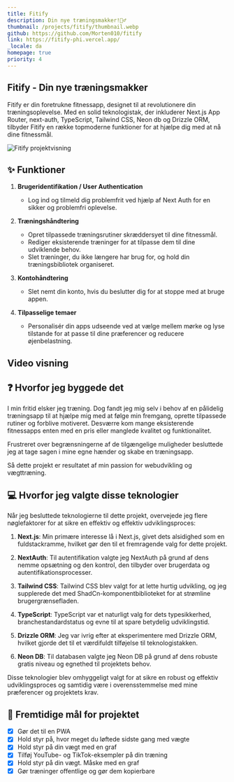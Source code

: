 ```yaml
---
title: Fitify
description: Din nye træningsmakker!🏋️‍♂️
thumbnail: /projects/fitify/thumbnail.webp
github: https://github.com/Morten010/fitify
link: https://fitify-phi.vercel.app/
_locale: da
homepage: true
priority: 4
---
```



## Fitify - Din nye træningsmakker

Fitify er din foretrukne fitnessapp, designet til at revolutionere din træningsoplevelse. Med en solid teknologistak, der inkluderer Next.js App Router, next-auth, TypeScript, Tailwind CSS, Neon db og Drizzle ORM, tilbyder Fitify en række topmoderne funktioner for at hjælpe dig med at nå dine fitnessmål.

![Fitify projektvisning](/projects/fitify/showcase.webp)

## ✨ Funktioner
1. **Brugeridentifikation / User Authentication**
   - Log ind og tilmeld dig problemfrit ved hjælp af Next Auth for en sikker og problemfri oplevelse.

2. **Træningshåndtering**
   - Opret tilpassede træningsrutiner skræddersyet til dine fitnessmål.
   - Rediger eksisterende træninger for at tilpasse dem til dine udviklende behov.
   - Slet træninger, du ikke længere har brug for, og hold din træningsbibliotek organiseret.

3. **Kontohåndtering**
   - Slet nemt din konto, hvis du beslutter dig for at stoppe med at bruge appen.

4. **Tilpasselige temaer**
   - Personalisér din apps udseende ved at vælge mellem mørke og lyse tilstande for at passe til dine præferencer og reducere øjenbelastning.

## Video visning
<Youtube src="https://www.youtube.com/embed/YSxiF4UkUfk?si=8nQqsCb4vCVls0mp"/>

## ❓ Hvorfor jeg byggede det

I min fritid elsker jeg træning. Dog fandt jeg mig selv i behov af en pålidelig træningsapp til at hjælpe mig med at følge min fremgang, oprette tilpassede rutiner og forblive motiveret. Desværre kom mange eksisterende fitnessapps enten med en pris eller manglede kvalitet og funktionalitet.

Frustreret over begrænsningerne af de tilgængelige muligheder besluttede jeg at tage sagen i mine egne hænder og skabe en træningsapp.

Så dette projekt er resultatet af min passion for webudvikling og vægttræning.

## 💻 Hvorfor jeg valgte disse teknologier

Når jeg besluttede teknologierne til dette projekt, overvejede jeg flere nøglefaktorer for at sikre en effektiv og effektiv udviklingsproces:

1. **Next.js**: Min primære interesse lå i Next.js, givet dets alsidighed som en fuldstackramme, hvilket gør den til et fremragende valg for dette projekt.

2. **NextAuth**: Til autentifikation valgte jeg NextAuth på grund af dens nemme opsætning og den kontrol, den tilbyder over brugerdata og autentifikationsprocesser.

3. **Tailwind CSS**: Tailwind CSS blev valgt for at lette hurtig udvikling, og jeg supplerede det med ShadCn-komponentbiblioteket for at strømline brugergrænsefladen.

4. **TypeScript**: TypeScript var et naturligt valg for dets type­sikkerhed, branchestandardstatus og evne til at spare betydelig udviklingstid.

5. **Drizzle ORM**: Jeg var ivrig efter at eksperimentere med Drizzle ORM, hvilket gjorde det til et værdifuldt tilføjelse til teknologistakken.

6. **Neon DB**: Til databasen valgte jeg Neon DB på grund af dens robuste gratis niveau og egnethed til projektets behov.

Disse teknologier blev omhyggeligt valgt for at sikre en robust og effektiv udviklingsproces og samtidig være i overensstemmelse med mine præferencer og projektets krav.

## 🚀 Fremtidige mål for projektet
- [x] Gør det til en PWA
- [x] Hold styr på, hvor meget du løftede sidste gang med vægte
- [x] Hold styr på din vægt med en graf
- [x] Tilføj YouTube- og TikTok-eksempler på din træning
- [x] Hold styr på din vægt. Måske med en graf
- [x] Gør træninger offentlige og gør dem kopierbare
